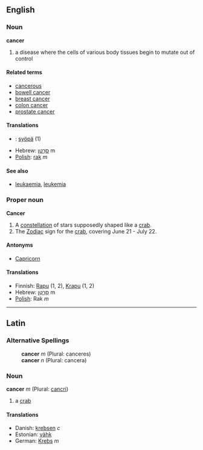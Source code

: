 ==English==
===Noun===
'''cancer'''

# a disease where the cells of various body tissues begin to mutate out of control

====Related terms====
*[[cancerous]]
*[[bowell cancer]]
*[[breast cancer]]
*[[colon cancer]]
*[[prostate cancer]]

====Translations====
*{{fi}}: [[syöpä]] (1)
*Hebrew: [[סרטן|סַרְטַן]] m
*[[Polish]]: [[rak]] ''m''

====See also====
*[[leukaemia]], [[leukemia]]

===Proper noun===
'''Cancer'''

# A [[constellation]] of stars supposedly shaped like a [[crab]].
# The [[Zodiac]] sign for the [[crab]], covering June 21 - July 22.

====Antonyms====
*[[Capricorn]]

====Translations====
*Finnish: [[Rapu]] (1, 2), [[Krapu]] (1, 2)
*Hebrew: [[סרטן|סַרְטַן]] m
*[[Polish]]: Rak ''m''

----

==Latin==
===Alternative Spellings===
:'''cancer''' ''m'' (Plural: canceres)
:'''cancer''' ''n'' (Plural: cancera)

===Noun===
'''cancer''' ''m'' (Plural: [[cancri]])

#a [[crab]]

====Translations====
*Danish: [[krebsen]] ''c''
*Estonian: [[vähk]]
*German: [[Krebs]] ''m''
